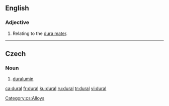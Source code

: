 ==English==

===Adjective===
{{en-adj|-}}

# {{context|anatomy|lang=en}} Relating to the [[dura mater]].

----

==Czech==

===Noun===
{{cs-noun|g=m}}

# [[duralumin]]

[[Category:cs:Alloys]]

[[ca:dural]]
[[fr:dural]]
[[ku:dural]]
[[ru:dural]]
[[tr:dural]]
[[vi:dural]]